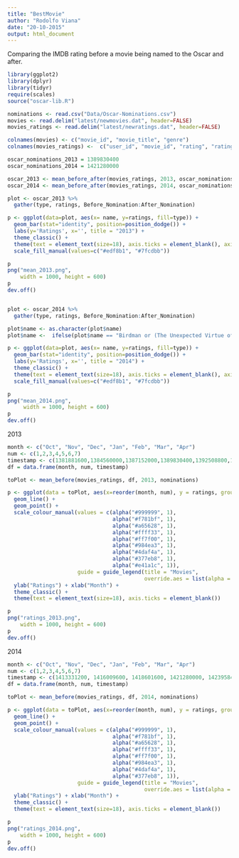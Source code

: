 ```yaml
---
title: "BestMovie"
author: "Rodolfo Viana"
date: "20-10-2015"
output: html_document
---
```


Comparing the IMDB rating before a movie being named to the Oscar and after.

```r
library(ggplot2)
library(dplyr)
library(tidyr)
require(scales)
source("oscar-lib.R")

nominations <- read.csv("Data/Oscar-Nominations.csv")
movies <- read.delim("latest/newmovies.dat", header=FALSE)
movies_ratings <- read.delim("latest/newratings.dat", header=FALSE)
```


```r
colnames(movies) <- c("movie_id", "movie_title", "genre")
colnames(movies_ratings) <-  c("user_id", "movie_id", "rating", "rating_timestamp")

oscar_nominations_2013 = 1389830400
oscar_nominations_2014 = 1421280000

oscar_2013 <- mean_before_after(movies_ratings, 2013, oscar_nominations_2013, nominations)
oscar_2014 <- mean_before_after(movies_ratings, 2014, oscar_nominations_2014, nominations)

plot <- oscar_2013 %>%
  gather(type, ratings, Before_Nomination:After_Nomination)

p <- ggplot(data=plot, aes(x= name, y=ratings, fill=type)) + 
  geom_bar(stat="identity", position=position_dodge()) + 
  labs(y='Ratings', x='', title = "2013") + 
  theme_classic() + 
  theme(text = element_text(size=18), axis.ticks = element_blank(), axis.text.x = element_text(angle = 45, hjust = 1), panel.background=element_blank(), legend.title=element_blank()) +
  scale_fill_manual(values=c("#edf8b1", "#7fcdbb"))

p
png("mean_2013.png", 
    width = 1000, height = 600)
p
dev.off()


plot <- oscar_2014 %>%
  gather(type, ratings, Before_Nomination:After_Nomination)

plot$name <- as.character(plot$name)
plot$name <-  ifelse(plot$name == "Birdman or (The Unexpected Virtue of Ignorance) ", "Birdman", plot$name)

p <- ggplot(data=plot, aes(x= name, y=ratings, fill=type)) + 
  geom_bar(stat="identity", position=position_dodge()) + 
  labs(y='Ratings', x='', title = "2014") + 
  theme_classic() + 
  theme(text = element_text(size=18), axis.ticks = element_blank(), axis.text.x = element_text(angle = 45, hjust = 1), panel.background=element_blank(), legend.title=element_blank()) +
  scale_fill_manual(values=c("#edf8b1", "#7fcdbb")) 

p
png("mean_2014.png", 
     width = 1000, height = 600)
p
dev.off()

```

2013

```r
month <- c("Oct", "Nov", "Dec", "Jan", "Feb", "Mar", "Apr")
num <- c(1,2,3,4,5,6,7)
timestamp <- c(1381881600,1384560000,1387152000,1389830400,1392508800,1394928000,1397606400)
df = data.frame(month, num, timestamp)  

toPlot <- mean_before(movies_ratings, df, 2013, nominations)

p <- ggplot(data = toPlot, aes(x=reorder(month, num), y = ratings, group=name,  colour=name)) + 
  geom_line() +
  geom_point() + 
  scale_colour_manual(values = c(alpha("#999999", 1), 
                                 alpha("#f781bf", 1),
                                 alpha("#a65628", 1),
                                 alpha("#ffff33", 1), 
                                 alpha("#ff7f00", 1),
                                 alpha("#984ea3", 1), 
                                 alpha("#4daf4a", 1),
                                 alpha("#377eb8", 1), 
                                 alpha("#e41a1c", 1)),                                
                      guide = guide_legend(title = "Movies", 
                                           override.aes = list(alpha = 1, size = 4))) +
  ylab("Ratings") + xlab("Month") +  
  theme_classic() + 
  theme(text = element_text(size=18), axis.ticks = element_blank())

p
png("ratings_2013.png", 
    width = 1000, height = 600)
p
dev.off()
```

2014

```r
month <- c("Oct", "Nov", "Dec", "Jan", "Feb", "Mar", "Apr")
num <- c(1,2,3,4,5,6,7)
timestamp <- c(1413331200, 1416009600, 1418601600, 1421280000, 1423958400, 1426377600, 1429056000)
df = data.frame(month, num, timestamp)  

toPlot <- mean_before(movies_ratings, df, 2014, nominations)

p <- ggplot(data = toPlot, aes(x=reorder(month, num), y = ratings, group=name,  colour=name)) + 
  geom_line() +
  geom_point() + 
  scale_colour_manual(values = c(alpha("#999999", 1), 
                                 alpha("#f781bf", 1),
                                 alpha("#a65628", 1),
                                 alpha("#ffff33", 1), 
                                 alpha("#ff7f00", 1),
                                 alpha("#984ea3", 1), 
                                 alpha("#4daf4a", 1),
                                 alpha("#377eb8", 1)),                                
                      guide = guide_legend(title = "Movies", 
                                           override.aes = list(alpha = 1, size = 4))) +
  ylab("Ratings") + xlab("Month") +  
  theme_classic() + 
  theme(text = element_text(size=18), axis.ticks = element_blank())

p
png("ratings_2014.png", 
    width = 1000, height = 600)
p
dev.off()
```